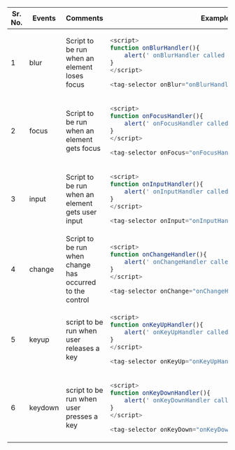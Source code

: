 

<table>
<thead>
<tr>
<th>Sr. No.</th>
<th>Events</th>
<th>Comments</th>
<th width="500px">Examples</th>
</tr>
</thead>
<tbody>
<tr>
<td>1</td>
<td>blur</td>
<td>Script to be run when an element loses focus</td>
<td>

```javascript
<script>
function onBlurHandler(){
    alert(' onBlurHandler called ');
}
</script>

<tag-selector onBlur="onBlurHandler()"></tag-selector>
```

</td>
</tr>
<tr>
<td>2</td>
<td>focus</td>
<td>Script to be run when an element gets focus</td>
<td>


```javascript
<script>
function onFocusHandler(){
    alert(' onFocusHandler called ');
}
</script>

<tag-selector onFocus="onFocusHandler()"></tag-selector>
```

</td>
</tr>
<tr>
<td>3</td>
<td>input</td>
<td>Script to be run when an element gets user input</td>
<td>


```javascript
<script>
function onInputHandler(){
    alert(' onInputHandler called ');
}
</script>

<tag-selector onInput="onInputHandler()"></tag-selector>
```

</td>
</tr>
<tr>
<td>4</td>
<td>change</td>
<td>Script to be run when change has occurred to the control</td>
<td>


```javascript
<script>
function onChangeHandler(){
    alert(' onChangeHandler called ');
}
</script>

<tag-selector onChange="onChangeHandler()"></tag-selector>
```

</td>
</tr>
<tr>
<td>5</td>
<td>keyup</td>
<td>script to be run when user releases a key</td>
<td>

```javascript
<script>
function onKeyUpHandler(){
    alert(' onKeyUpHandler called ');
}
</script>

<tag-selector onKeyUp="onKeyUpHandler()"></tag-selector>
```

</td>
</tr>
<tr>
<td>6</td>
<td>keydown</td>
<td>script to be run when user presses a key</td>
<td>

```javascript
<script>
function onKeyDownHandler(){
    alert(' onKeyDownHandler called ');
}
</script>

<tag-selector onKeyDown="onKeyDownHandler()"></tag-selector>
```

</td>
</tr>
</tbody>
</table>